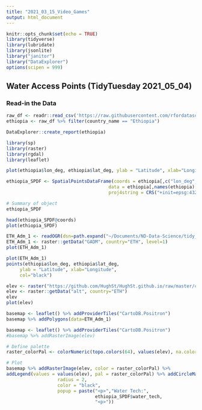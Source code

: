 ```yaml
---
title: "2021_03_15_Video_Games"
output: html_document
---
```


```r
knitr::opts_chunk$set(echo = TRUE)
library(tidyverse)
library(lubridate)
library(jsonlite)
library("janitor")
library("DataExplorer")
options(scipen = 999)
```

## Water Access Points (TidyTuesday 2021_05_04)

### Read-in the Data
```r

raw_df <- readr::read_csv('https://raw.githubusercontent.com/rfordatascience/tidytuesday/master/data/2021/2021-05-04/water.csv')
ethiopia <- raw_df %>% filter(country_name == "Ethiopia")

DataExplorer::create_report(ethiopia)
```

```r
library(sp)
library(raster)
library(rgdal)
library(leaflet)
```

```r
plot(ethiopia$lon_deg, ethiopia$lat_deg, ylab = "Latitude", xlab="Longitude") #boring!
```

```r
ethiopia_SPDF <- SpatialPointsDataFrame(coords = ethiopia[,c("lon_deg", "lat_deg")],
                                      data = ethiopia[,names(ethiopia)[4:13]],
                                      proj4string = CRS("+init=epsg:4326")) # sets the projection to WGS 1984 using lat/long. Optional but good to specify

# Summary of object
ethiopia_SPDF

head(ethiopia_SPDF@coords)
plot(ethiopia_SPDF)
```

```r
ETH_Adm_1 <- readOGR(dsn=path.expand("~/Documents/ND-Data-Science/tidy_tuesday/2021_05_04_WATER_ACCESS_POINTS/ETH_Adm1_shapefile/"), "ETH_Adm_1")
ETH_Adm_1 <- raster::getData("GADM", country="ETH", level=1) 
plot(ETH_Adm_1)
```

```r
plot(ETH_Adm_1)
points(ethiopia$lon_deg, ethiopia$lat_deg,
     ylab = "Latitude", xlab="Longitude",
     col="black")
```
```r
elev <- raster("https://github.com/HughSt/HughSt.github.io/raw/master/course_materials/week1/Lab_files/Data/elev_ETH.tif")
elev <- raster::getData("alt", country="ETH")
elev
plot(elev)
```
```r
basemap <- leaflet() %>% addProviderTiles("CartoDB.Positron")
basemap %>% addPolygons(data=ETH_Adm_1)
```

```r
basemap <- leaflet() %>% addProviderTiles("CartoDB.Positron")
#basemap %>% addRasterImage(elev)

# Define palette
raster_colorPal <- colorNumeric(topo.colors(64), values(elev), na.color = NA)

# Plot
basemap %>% addRasterImage(elev, color = raster_colorPal) %>%
addLegend(values = values(elev), pal = raster_colorPal) %>% addCircleMarkers(data=ethiopia_SPDF,
                   radius = 2,
                   color = "black",
                   popup = paste("<p>","Water Tech:",
                                 ethiopia_SPDF$water_tech,
                                 "<p>"))
```

```r

```

